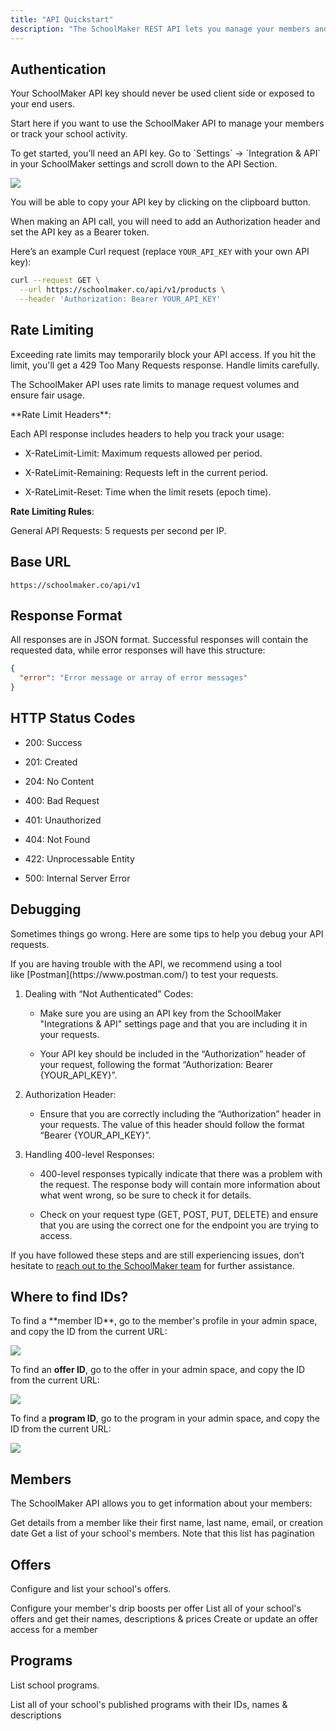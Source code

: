 ```yaml
---
title: "API Quickstart"
description: "The SchoolMaker REST API lets you manage your members and track your school's activity. "
---
```


## Authentication

<Warning>
  Your SchoolMaker API key should never be used client side or exposed to your end users. 
</Warning>
 
Start here if you want to use the SchoolMaker API to manage your members or track your school activity.

<Accordion title="Authentication Steps" defaultOpen={false}>
  To get started, you’ll need an API key. Go to `Settings` -> `Integration & API` in your SchoolMaker settings and scroll down to the API Section.

  ![](/get_api_key.png)

  You will be able to copy your API key by clicking on the clipboard button.

  <Info>
    When making an API call, you will need to add an Authorization header and set the API key as a Bearer token.
  </Info>

  Here’s an example Curl request (replace `YOUR_API_KEY` with your own API key):

  ```bash
  curl --request GET \
    --url https://schoolmaker.co/api/v1/products \
    --header 'Authorization: Bearer YOUR_API_KEY'
  ```
</Accordion>

## Rate Limiting

<Warning>
  Exceeding rate limits may temporarily block your API access. If you hit the limit, you'll get a 429 Too Many Requests response. Handle limits carefully.
</Warning>

The SchoolMaker API uses rate limits to manage request volumes and ensure fair usage.

<Accordion title="Rate Limiting Details" defaultOpen={false}>
  **Rate Limit Headers**:

  Each API response includes headers to help you track your usage:

  * X-RateLimit-Limit: Maximum requests allowed per period.

  * X-RateLimit-Remaining: Requests left in the current period.

  * X-RateLimit-Reset: Time when the limit resets (epoch time).

  **Rate Limiting Rules**:

  General API Requests: 5 requests per second per IP.
</Accordion>

## Base URL

```
https://schoolmaker.co/api/v1
```

## Response Format

All responses are in JSON format. Successful responses will contain the requested data, while error responses will have this structure:

```json
{
  "error": "Error message or array of error messages"
}
```

## HTTP Status Codes

* 200: Success

* 201: Created

* 204: No Content

* 400: Bad Request

* 401: Unauthorized

* 404: Not Found

* 422: Unprocessable Entity

* 500: Internal Server Error

## Debugging

Sometimes things go wrong. Here are some tips to help you debug your API requests.

<Accordion title="Debugging Steps" defaultOpen={false}>
  If you are having trouble with the API, we recommend using a tool like [Postman](https://www.postman.com/) to test your requests.

  1. Dealing with “Not Authenticated” Codes:

     * Make sure you are using an API key from the SchoolMaker "Integrations & API" settings page and that you are including it in your requests.

     * Your API key should be included in the “Authorization” header of your request, following the format “Authorization: Bearer \{YOUR\_API\_KEY}”.

  2. Authorization Header:

     * Ensure that you are correctly including the “Authorization” header in your requests. The value of this header should follow the format “Bearer \{YOUR\_API\_KEY}”.

  3. Handling 400-level Responses:

     * 400-level responses typically indicate that there was a problem with the request. The response body will contain more information about what went wrong, so be sure to check it for details.

     * Check on your request type (GET, POST, PUT, DELETE) and ensure that you are using the correct one for the endpoint you are trying to access.

  If you have followed these steps and are still experiencing issues, don’t hesitate to [reach out to the SchoolMaker team](mailto:support@schoolmaker.co) for further assistance.
</Accordion>

## Where to find IDs?

<Accordion title="How to find member, offer, or program IDs" defaultOpen={false}>
  To find a **member ID**, go to the member's profile in your admin space, and copy the ID from the current URL:

  ![](/member_id.png)

  To find an **offer ID**, go to the offer in your admin space, and copy the ID from the current URL:

  ![](/offer_id.png)

  To find a **program ID**, go to the program in your admin space, and copy the ID from the current URL:

  ![](/program_id.png)
</Accordion>

## Members

The SchoolMaker API allows you to get information about your members:

<CardGroup cols={2}>
  <Card title="Get member details" icon="user" href="https://docs.schoolmaker.com/api-reference/endpoints/members/list">
    Get details from a member like their first name, last name, email, or creation date
  </Card>

  <Card title="List members" icon="users" href="https://docs.schoolmaker.com/api-reference/endpoints/members/get">
    Get a list of your school's members. Note that this list has pagination
  </Card>
</CardGroup>

## Offers

Configure and list your school's offers.

<CardGroup cols={3}>
  <Card title="Set offer drip boost for a member" icon="calendar-circle-plus" href="https://docs.schoolmaker.com/api-reference/endpoints/offers/add_drip_boost">
    Configure your member's drip boosts per offer
  </Card>

  <Card title="List school offers" icon="box" href="https://docs.schoolmaker.com/api-reference/endpoints/offers/list">
    List all of your school's offers and get their names, descriptions & prices
  </Card>

  <Card title="Set offer member access" icon="box-circle-check" href="https://docs.schoolmaker.com/api-reference/endpoints/offers/accesses/create">
    Create or update an offer access for a member
  </Card>
</CardGroup>

## Programs

List school programs.

<Card title="List school programs" icon="graduation-cap" href="https://docs.schoolmaker.com/api-reference/endpoints/products/list">
  List all of your school's published programs with their IDs, names & descriptions
</Card>